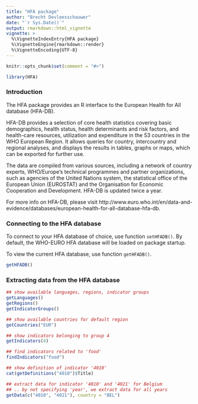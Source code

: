 ```yaml
---
title: "HFA package"
author: "Brecht Devleesschauwer"
date: "`r Sys.Date()`"
output: rmarkdown::html_vignette
vignette: >
  %\VignetteIndexEntry{HFA package}
  %\VignetteEngine{rmarkdown::render}
  %\VignetteEncoding{UTF-8}
---
```


```r
knitr::opts_chunk$set(comment = "#>")
```

```r
library(HFA)
```

### Introduction

The HFA package provides an R interface to the European Health for All database (HFA-DB).

HFA-DB provides a selection of core health statistics covering basic demographics, health status, health determinants and risk factors, and health-care resources, utilization and expenditure in the 53 countries in the WHO European Region. It allows queries for country, intercountry and regional analyses, and displays the results in tables, graphs or maps, which can be exported for further use.

The data are compiled from various sources, including a network of country experts, WHO/Europe's technical programmes and partner organizations, such as agencies of the United Nations system, the statistical office of the European Union (EUROSTAT) and the Organisation for Economic Cooperation and Development. HFA-DB is updated twice a year.

For more info on HFA-DB, please visit http://www.euro.who.int/en/data-and-evidence/databases/european-health-for-all-database-hfa-db.

### Connecting to the HFA database

To connect to your HFA database of choice, use function `setHFADB()`. By default, the WHO-EURO HFA database will be loaded on package startup.

To view the current HFA database, use function `getHFADB()`.

```r
getHFADB()
```

### Extracting data from the HFA database

```r
## show available languages, regions, indicator groups
getLanguages()
getRegions()
getIndicatorGroups()

## show available countries for default region
getCountries("EUR")

## show indicators belonging to group 4
getIndicators(4)

## find indicators related to 'food'
findIndicators("food")

## show definition of indicator '4010'
cat(getDefinitions("4010")$Title)

## extract data for indicator '4010' and '4021' for Belgium
## .. by not specifying 'year', we extract data for all years
getData(c("4010", "4021"), country = "BEL")
```
